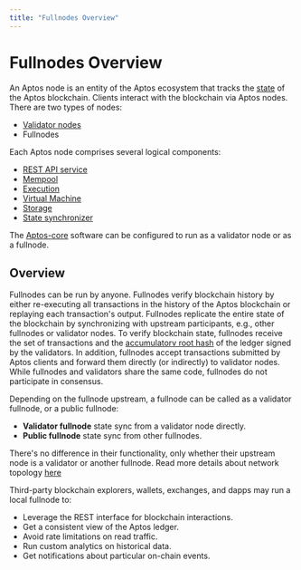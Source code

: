 ```yaml
---
title: "Fullnodes Overview"
---
```


# Fullnodes Overview

An Aptos node is an entity of the Aptos ecosystem that tracks the [state](../../glossary.mdx#state) of the Aptos blockchain. Clients interact with the blockchain via Aptos nodes. There are two types of nodes:

- [Validator nodes](./validator-nodes.md)
- Fullnodes

Each Aptos node comprises several logical components:

- [REST API service](../../glossary.mdx#rest-api-service)
- [Mempool](./validator-nodes.md#mempool)
- [Execution](./validator-nodes.md#execution)
- [Virtual Machine](./validator-nodes.md#virtual-machine)
- [Storage](./validator-nodes.md#storage)
- [State synchronizer](./validator-nodes.md#state-synchronizer)

The [Aptos-core](../../glossary.mdx#aptos-core) software can be configured to run as a validator node or as a fullnode.

## Overview

Fullnodes can be run by anyone. Fullnodes verify blockchain history by either re-executing all transactions in the history of the Aptos blockchain or replaying each transaction's output. Fullnodes replicate the entire state of the blockchain by synchronizing with upstream participants, e.g., other fullnodes or validator nodes. To verify blockchain state, fullnodes receive the set of transactions and the [accumulatorv root hash](../../glossary.mdx#accumulator-root-hash) of the ledger signed by the validators. In addition, fullnodes accept transactions submitted by Aptos clients and forward them directly (or indirectly) to validator nodes. While fullnodes and validators share the same code, fullnodes do not participate in consensus.

Depending on the fullnode upstream, a fullnode can be called as a validator fullnode, or a public fullnode:

- **Validator fullnode** state sync from a validator node directly.
- **Public fullnode** state sync from other fullnodes.

There's no difference in their functionality, only whether their upstream node is a validator or another fullnode. Read more details about network topology [here](./node-networks-sync.md)

Third-party blockchain explorers, wallets, exchanges, and dapps may run a local fullnode to:

- Leverage the REST interface for blockchain interactions.
- Get a consistent view of the Aptos ledger.
- Avoid rate limitations on read traffic.
- Run custom analytics on historical data.
- Get notifications about particular on-chain events.
